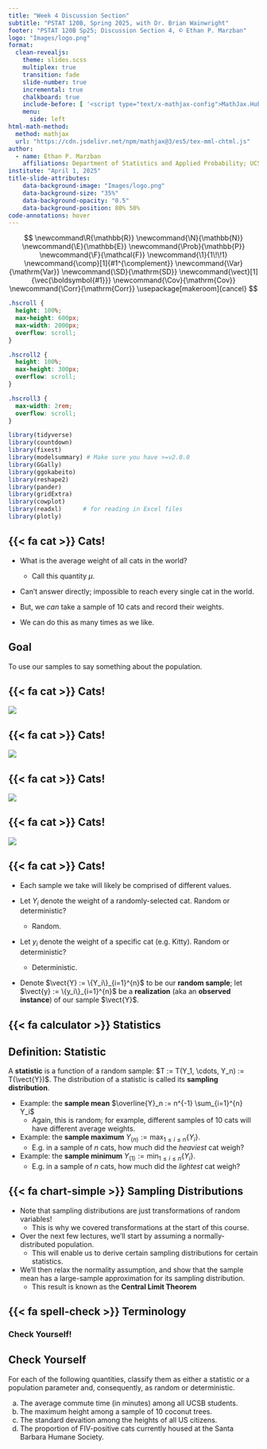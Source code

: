 ```yaml
---
title: "Week 4 Discussion Section"
subtitle: "PSTAT 120B, Spring 2025, with Dr. Brian Wainwright"
footer: "PSTAT 120B Sp25; Discussion Section 4, © Ethan P. Marzban"
logo: "Images/logo.png"
format: 
  clean-revealjs:
    theme: slides.scss
    multiplex: true
    transition: fade
    slide-number: true
    incremental: true 
    chalkboard: true
    include-before: [ '<script type="text/x-mathjax-config">MathJax.Hub.Config({tex2jax: {enableAssistiveMml: false}});</script>']
    menu:
      side: left
html-math-method:
  method: mathjax
  url: "https://cdn.jsdelivr.net/npm/mathjax@3/es5/tex-mml-chtml.js"
author:
  - name: Ethan P. Marzban
    affiliations: Department of Statistics and Applied Probability; UCSB <br /> <br />
institute: "April 1, 2025"
title-slide-attributes:
    data-background-image: "Images/logo.png"
    data-background-size: "35%"
    data-background-opacity: "0.5"
    data-background-position: 80% 50%
code-annotations: hover
---
```


::: hidden
$$
\newcommand\R{\mathbb{R}}
\newcommand{\N}{\mathbb{N}}
\newcommand{\E}{\mathbb{E}}
\newcommand{\Prob}{\mathbb{P}}
\newcommand{\F}{\mathcal{F}}
\newcommand{\1}{1\!\!1}
\newcommand{\comp}[1]{#1^{\complement}}
\newcommand{\Var}{\mathrm{Var}}
\newcommand{\SD}{\mathrm{SD}}
\newcommand{\vect}[1]{\vec{\boldsymbol{#1}}}
\newcommand{\Cov}{\mathrm{Cov}}
\newcommand{\Corr}{\mathrm{Corr}}
\usepackage[makeroom]{cancel}
$$
:::

```css
.hscroll {
  height: 100%;
  max-height: 600px;
  max-width: 2000px;
  overflow: scroll;
}

.hscroll2 {
  height: 100%;
  max-height: 300px;
  overflow: scroll;
}

.hscroll3 {
  max-width: 2rem;
  overflow: scroll;
}
```

```r
library(tidyverse)
library(countdown)
library(fixest)
library(modelsummary) # Make sure you have >=v2.0.0
library(GGally)
library(ggokabeito)
library(reshape2)
library(pander)
library(gridExtra)
library(cowplot)
library(readxl)      # for reading in Excel files
library(plotly)
```


## {{< fa cat >}} Cats!

-   What is the average weight of all cats in the world?
    -   Call this quantity _µ_.

-   Can't answer directly; impossible to reach every single cat in the world.

-   But, we _can_ take a sample of 10 cats and record their weights.

-   We can do this as many times as we like.

::: {.fragment}
::: {.callout-tip}
## **Goal**

To use our samples to say something about the population.
:::
:::


## {{< fa cat >}} Cats!

![](Images/Sampling0.svg)

## {{< fa cat >}} Cats!

![](Images/Sampling1.svg)

## {{< fa cat >}} Cats!

![](Images/Sampling2.svg)

## {{< fa cat >}} Cats!

![](Images/Sampling3.svg)


## {{< fa cat >}} Cats!

-   Each sample we take will likely be comprised of different values.

-   Let _Y_~_i_~ denote the weight of a randomly-selected cat. Random or deterministic?
    -   Random.
    
-   Let _y_~_i_~ denote the weight of a specific cat (e.g. Kitty). Random or deterministic?
    -   Deterministic.
    
-   Denote $\vect{Y} := \{Y_i\}_{i=1}^{n}$ to be our [**random sample**]{.alert}; let $\vect{y} := \{y_i\}_{i=1}^{n}$ be a [**realization**]{.alert} (aka an [**observed instance**]{.alert}) of our sample $\vect{Y}$.


## {{< fa calculator >}} Statistics

::: {.callout-note}
## **Definition:** Statistic

A [**statistic**]{.alert} is a function of a random sample: $T := T(Y_1, \cdots, Y_n) := T(\vect{Y})$. The distribution of a statistic is called its [**sampling distribution**]{.alert}.
:::

-   Example: the [**sample mean**]{.alert} $\overline{Y}_n := n^{-1} \sum_{i=1}^{n} Y_i$
    -   Again, this is random; for example, different samples of 10 cats will have different average weights.
    
-   Example: the [**sample maximum**]{.alert} $Y_{(n)} := \max_{1 \leq i \leq n}\{Y_i\}$.
    -   E.g. in a sample of _n_ cats, how much did the _heaviest_ cat weigh?
    
-   Example: the [**sample minimum**]{.alert} $Y_{(1)} := \min_{1 \leq i \leq n}\{Y_i\}$.
    -   E.g. in a sample of _n_ cats, how much did the _lightest_ cat weigh?
    
    
## {{< fa chart-simple >}} Sampling Distributions

-   Note that sampling distributions are just transformations of random variables!
    -   This is why we covered transformations at the start of this course.
    
-   Over the next few lectures, we'll start by assuming a normally-distributed population.
    -   This will enable us to derive certain sampling distributions for certain statistics.
    
-   We'll then relax the normality assumption, and show that the sample mean has a large-sample approximation for its sampling distribution.
    -   This result is known as the [**Central Limit Theorem**]{.alert}
    
    
## {{< fa spell-check >}} Terminology
### Check Yourself!

::: {.callout-tip}
## **Check Yourself**

For each of the following quantities, classify them as either a statistic or a population parameter and, consequently, as random or deterministic. 

::: {.nonincremental}
a)  The average commute time (in minutes) among all UCSB students.
b)  The maximum height among a sample of 10 coconut trees.
c)  The standard devaition among the heights of all US citizens.
d)  The proportion of FIV-positive cats currently housed at the Santa Barbara Humane Society.
:::
:::
